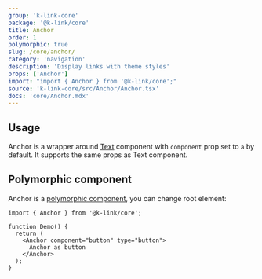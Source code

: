 ```yaml
---
group: 'k-link-core'
package: '@k-link/core'
title: Anchor
order: 1
polymorphic: true
slug: /core/anchor/
category: 'navigation'
description: 'Display links with theme styles'
props: ['Anchor']
import: "import { Anchor } from '@k-link/core';"
source: 'k-link-core/src/Anchor/Anchor.tsx'
docs: 'core/Anchor.mdx'
---
```



## Usage

Anchor is a wrapper around [Text](/core/text/) component with `component` prop set to `a` by default.
It supports the same props as Text component.

<Demo data={AnchorDemos.usage} />

## Polymorphic component

Anchor is a [polymorphic component](/guides/polymorphic/), you can change root element:

```tsx
import { Anchor } from '@k-link/core';

function Demo() {
  return (
    <Anchor component="button" type="button">
      Anchor as button
    </Anchor>
  );
}
```

